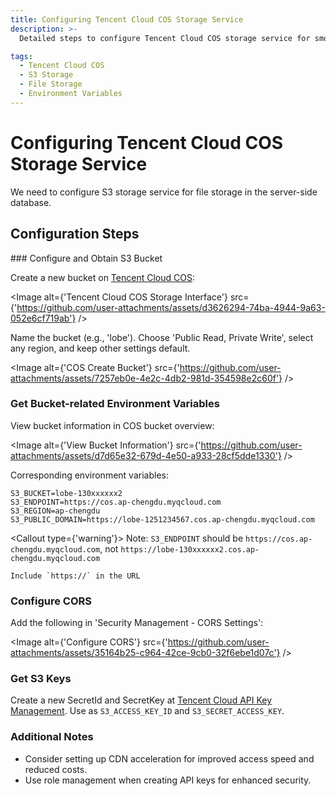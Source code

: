 ```yaml
---
title: Configuring Tencent Cloud COS Storage Service
description: >-
  Detailed steps to configure Tencent Cloud COS storage service for smooth file storage.

tags:
  - Tencent Cloud COS
  - S3 Storage
  - File Storage
  - Environment Variables
---
```


# Configuring Tencent Cloud COS Storage Service

We need to configure S3 storage service for file storage in the server-side database.

## Configuration Steps

<Steps>
  ### Configure and Obtain S3 Bucket

  Create a new bucket on [Tencent Cloud COS](https://console.cloud.tencent.com/cos/bucket):

  <Image alt={'Tencent Cloud COS Storage Interface'} src={'https://github.com/user-attachments/assets/d3626294-74ba-4944-9a63-052e6cf719ab'} />

  Name the bucket (e.g., 'lobe'). Choose 'Public Read, Private Write', select any region, and keep other settings default.

  <Image alt={'COS Create Bucket'} src={'https://github.com/user-attachments/assets/7257eb0e-4e2c-4db2-981d-354598e2c60f'} />

  ### Get Bucket-related Environment Variables

  View bucket information in COS bucket overview:

  <Image alt={'View Bucket Information'} src={'https://github.com/user-attachments/assets/d7d65e32-679d-4e50-a933-28cf5dde1330'} />

  Corresponding environment variables:

  ```shell
  S3_BUCKET=lobe-130xxxxxx2
  S3_ENDPOINT=https://cos.ap-chengdu.myqcloud.com
  S3_REGION=ap-chengdu
  S3_PUBLIC_DOMAIN=https://lobe-1251234567.cos.ap-chengdu.myqcloud.com
  ```

  <Callout type={'warning'}>
    Note: `S3_ENDPOINT` should be `https://cos.ap-chengdu.myqcloud.com`, not `https://lobe-130xxxxxx2.cos.ap-chengdu.myqcloud.com`

    Include `https://` in the URL
  </Callout>

  ### Configure CORS

  Add the following in 'Security Management - CORS Settings':

  <Image alt={'Configure CORS'} src={'https://github.com/user-attachments/assets/35164b25-c964-42ce-9cb0-32f6ebe1d07c'} />

  ### Get S3 Keys

  Create a new SecretId and SecretKey at [Tencent Cloud API Key Management](https://console.cloud.tencent.com/cam/capi). Use as `S3_ACCESS_KEY_ID` and `S3_SECRET_ACCESS_KEY`.
</Steps>

### Additional Notes

- Consider setting up CDN acceleration for improved access speed and reduced costs.
- Use role management when creating API keys for enhanced security.

